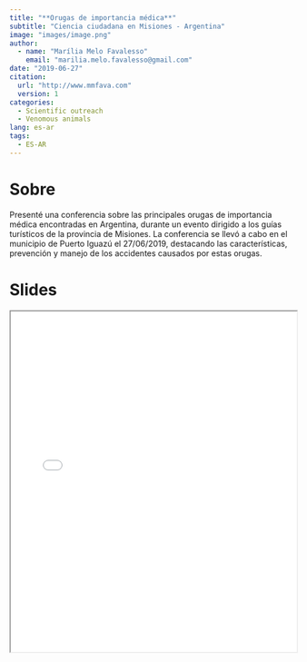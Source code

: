 ```yaml
---
title: "**Orugas de importancia médica**"
subtitle: "Ciencia ciudadana en Misiones - Argentina"
image: "images/image.png"
author:
  - name: "Marília Melo Favalesso"
    email: "marilia.melo.favalesso@gmail.com"
date: "2019-06-27"
citation: 
  url: "http://www.mmfava.com"
  version: 1
categories:
  - Scientific outreach
  - Venomous animals
lang: es-ar
tags: 
  - ES-AR
---
```


# Sobre

Presenté una conferencia sobre las principales orugas de importancia médica encontradas en Argentina, durante un evento dirigido a los guías turísticos de la provincia de Misiones. La conferencia se llevó a cabo en el municipio de Puerto Iguazú el 27/06/2019, destacando las características, prevención y manejo de los accidentes causados por estas orugas.

# Slides

<iframe src="orugas-de-importancia-medica.pdf" width="100%" height="600px">

</iframe>